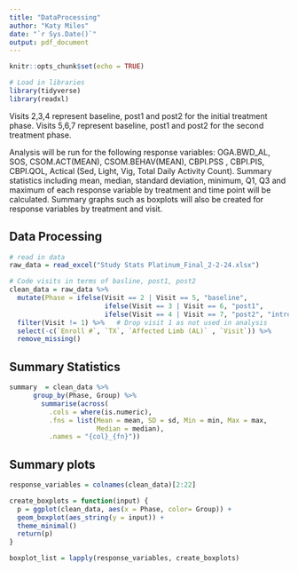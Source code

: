 ```yaml
---
title: "DataProcessing"
author: "Katy Miles"
date: "`r Sys.Date()`"
output: pdf_document
---
```


```r
knitr::opts_chunk$set(echo = TRUE)
```

```r
# Load in libraries
library(tidyverse)
library(readxl)
```

Visits 2,3,4 represent baseline, post1 and post2 for the initial treatment phase.  Visits 5,6,7 represent baseline, post1 and post2 for the second treatment phase.

Analysis will be run for the following response variables: OGA.BWD_AL, SOS, CSOM.ACT(MEAN), CSOM.BEHAV(MEAN), CBPI.PSS	, CBPI.PIS, CBPI.QOL, Actical (Sed, Light, Vig, Total Daily Activity Count). 
Summary statistics including mean, median, standard deviation, minimum, Q1, Q3 and maximum of each response variable by treatment and time point will be calculated.  Summary graphs such as boxplots will also be created for response variables by treatment and visit.

## Data Processing
```r
# read in data
raw_data = read_excel("Study Stats Platinum_Final_2-2-24.xlsx")

# Code visits in terms of basline, post1, post2
clean_data = raw_data %>%
  mutate(Phase = ifelse(Visit == 2 | Visit == 5, "baseline",
                        ifelse(Visit == 3 | Visit == 6, "post1",
                        ifelse(Visit == 4 | Visit == 7, "post2", "intro")))) %>%
  filter(Visit != 1) %>%   # Drop visit 1 as not used in analysis
  select(-c(`Enroll #`, `TX`, `Affected Limb (AL)` , `Visit`)) %>%
  remove_missing()
```

## Summary Statistics
```r
summary  = clean_data %>%
      group_by(Phase, Group) %>%
        summarise(across(
          .cols = where(is.numeric), 
          .fns = list(Mean = mean, SD = sd, Min = min, Max = max,
                      Median = median),
          .names = "{col}_{fn}"))
```

## Summary plots
```r
response_variables = colnames(clean_data)[2:22]

create_boxplots = function(input) {
  p = ggplot(clean_data, aes(x = Phase, color= Group)) + 
  geom_boxplot(aes_string(y = input)) + 
  theme_minimal()
  return(p)
}

boxplot_list = lapply(response_variables, create_boxplots)
```